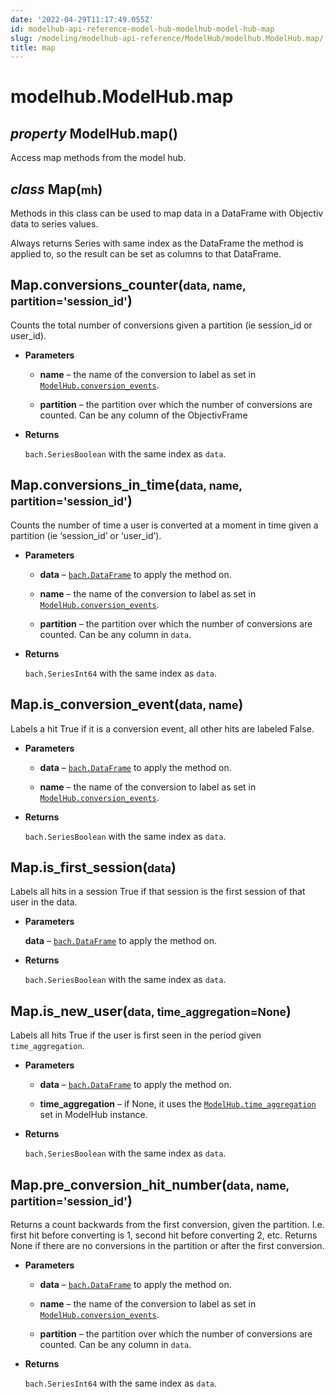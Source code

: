 ```yaml
---
date: '2022-04-29T11:17:49.055Z'
id: modelhub-api-reference-model-hub-modelhub-model-hub-map
slug: /modeling/modelhub-api-reference/ModelHub/modelhub.ModelHub.map/
title: map
---
```


# modelhub.ModelHub.map

<div>
<h2 class="signature-class"><span class="type-annotation"><em>property</em></span> <span class="additional-name">ModelHub.</span><span class="name">map(</span>)</h2>


<div class="content">

Access map methods from the model hub.

<div class="class">
<h2 class="signature-class"><span class="type-annotation"><em>class</em></span> <span class="name">Map(</span><small class="parameter-list"><span class="parameter" id="mh">mh</span></small>)</h2>


<div class="content">

Methods in this class can be used to map data in a DataFrame with Objectiv data to series values.

Always returns Series with same index as the DataFrame the method is applied to, so the result can be set
as columns to that DataFrame.

<div class="method">
<h2 class="signature-class"><span class="additional-name">Map.</span><span class="name">conversions_counter(</span><small class="parameter-list"><span class="parameter" id="data">data</span>, <span class="parameter" id="name">name</span>, <span class="parameter" id="partition">partition='session_id'</span></small>)</h2>


<div class="content">

Counts the total number of conversions given a partition (ie session_id
or user_id).


* **Parameters**

    
    * **name** – the name of the conversion to label as set in
    [`ModelHub.conversion_events`](/docs/modeling/modelhub-api-reference/ModelHub/modelhub.ModelHub.conversion-events/#modelhub.ModelHub.conversion-events).


    * **partition** – the partition over which the number of conversions are counted. Can be any column
    of the ObjectivFrame



* **Returns**

    `bach.SeriesBoolean` with the same index as `data`.



</div>

</div>
<div class="method">
<h2 class="signature-class"><span class="additional-name">Map.</span><span class="name">conversions_in_time(</span><small class="parameter-list"><span class="parameter" id="data">data</span>, <span class="parameter" id="name">name</span>, <span class="parameter" id="partition">partition='session_id'</span></small>)</h2>


<div class="content">

Counts the number of time a user is converted at a moment in time given a partition (ie ‘session_id’
or ‘user_id’).


* **Parameters**

    
    * **data** – [`bach.DataFrame`](/docs/modeling/bach/api-reference/DataFrame/bach.DataFrame/#bach.DataFrame) to apply the method on.


    * **name** – the name of the conversion to label as set in
    [`ModelHub.conversion_events`](/docs/modeling/modelhub-api-reference/ModelHub/modelhub.ModelHub.conversion-events/#modelhub.ModelHub.conversion-events).


    * **partition** – the partition over which the number of conversions are counted. Can be any column
    in `data`.



* **Returns**

    `bach.SeriesInt64` with the same index as `data`.



</div>

</div>
<div class="method">
<h2 class="signature-class"><span class="additional-name">Map.</span><span class="name">is_conversion_event(</span><small class="parameter-list"><span class="parameter" id="data">data</span>, <span class="parameter" id="name">name</span></small>)</h2>


<div class="content">

Labels a hit True if it is a conversion event, all other hits are labeled False.


* **Parameters**

    
    * **data** – [`bach.DataFrame`](/docs/modeling/bach/api-reference/DataFrame/bach.DataFrame/#bach.DataFrame) to apply the method on.


    * **name** – the name of the conversion to label as set in
    [`ModelHub.conversion_events`](/docs/modeling/modelhub-api-reference/ModelHub/modelhub.ModelHub.conversion-events/#modelhub.ModelHub.conversion-events).



* **Returns**

    `bach.SeriesBoolean` with the same index as `data`.



</div>

</div>
<div class="method">
<h2 class="signature-class"><span class="additional-name">Map.</span><span class="name">is_first_session(</span><small class="parameter-list"><span class="parameter" id="data">data</span></small>)</h2>


<div class="content">

Labels all hits in a session True if that session is the first session of that user in the data.


* **Parameters**

    **data** – [`bach.DataFrame`](/docs/modeling/bach/api-reference/DataFrame/bach.DataFrame/#bach.DataFrame) to apply the method on.



* **Returns**

    `bach.SeriesBoolean` with the same index as `data`.



</div>

</div>
<div class="method">
<h2 class="signature-class"><span class="additional-name">Map.</span><span class="name">is_new_user(</span><small class="parameter-list"><span class="parameter" id="data">data</span>, <span class="parameter" id="time_aggregation">time_aggregation=None</span></small>)</h2>


<div class="content">

Labels all hits True if the user is first seen in the period given `time_aggregation`.


* **Parameters**

    
    * **data** – [`bach.DataFrame`](/docs/modeling/bach/api-reference/DataFrame/bach.DataFrame/#bach.DataFrame) to apply the method on.


    * **time_aggregation** – if None, it uses the [`ModelHub.time_aggregation`](/docs/modeling/modelhub-api-reference/ModelHub/modelhub.ModelHub.time-aggregation/#modelhub.ModelHub.time-aggregation) set in ModelHub
    instance.



* **Returns**

    `bach.SeriesBoolean` with the same index as `data`.



</div>

</div>
<div class="method">
<h2 class="signature-class"><span class="additional-name">Map.</span><span class="name">pre_conversion_hit_number(</span><small class="parameter-list"><span class="parameter" id="data">data</span>, <span class="parameter" id="name">name</span>, <span class="parameter" id="partition">partition='session_id'</span></small>)</h2>


<div class="content">

Returns a count backwards from the first conversion, given the partition. I.e. first hit before
converting is 1, second hit before converting 2, etc. Returns None if there are no conversions
in the partition or after the first conversion.


* **Parameters**

    
    * **data** – [`bach.DataFrame`](/docs/modeling/bach/api-reference/DataFrame/bach.DataFrame/#bach.DataFrame) to apply the method on.


    * **name** – the name of the conversion to label as set in
    [`ModelHub.conversion_events`](/docs/modeling/modelhub-api-reference/ModelHub/modelhub.ModelHub.conversion-events/#modelhub.ModelHub.conversion-events).


    * **partition** – the partition over which the number of conversions are counted. Can be any column
    in `data`.



* **Returns**

    `bach.SeriesInt64` with the same index as `data`.



</div>

</div>

</div>

</div>

</div>

</div>
